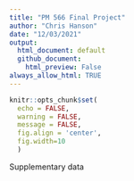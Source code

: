 ```yaml
---
title: "PM 566 Final Project"
author: "Chris Hanson"
date: "12/03/2021"
output:
  html_document: default
  github_document:
    html_preview: False
always_allow_html: TRUE
---
```


```r
knitr::opts_chunk$set(
  echo = FALSE,
  warning = FALSE,
  message = FALSE,
  fig.align = 'center',
  fig.width=10
  )
```

Supplementary data
